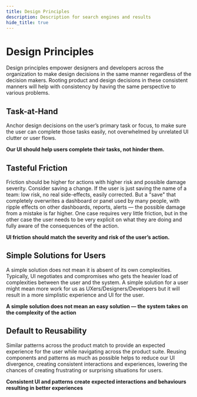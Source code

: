 ```yaml
---
title: Design Principles
description: Description for search engines and results
hide_title: true
---
```



# Design Principles <Badge text='draft' color='orange'></Badge>

Design principles empower designers and developers across the organization to make design decisions in the same manner regardless of the decision makers. Rooting product and design decisions in these consistent manners will help with consistency by having the same perspective to various problems.

## Task-at-Hand

Anchor design decisions on the user’s primary task or focus, to make sure the user can complete those tasks easily, not overwhelmed by unrelated UI clutter or user flows.

**Our UI should help users complete their tasks, not hinder them.**

## Tasteful Friction

Friction should be higher for actions with higher risk and possible damage severity. Consider saving a change. If the user is just saving the name of a team: low risk, no real side-effects, easily corrected. But a "save" that completely overwrites a dashboard or panel used by many people, with ripple effects on other dashboards, reports, alerts — the possible damage from a mistake is far higher. One case requires very little friction, but in the other case the user needs to be very explicit on what they are doing and fully aware of the consequences of the action.

**UI friction should match the severity and risk of the user’s action.**

## Simple Solutions for Users

A simple solution does not mean it is absent of its own complexities. Typically, UI negotiates and compromises who gets the heavier load of complexities between the user and the system. A simple solution for a user might mean more work for us as UXers/Designers/Developers but it will result in a more simplistic experience and UI for the user.

**A simple solution does not mean an easy solution — the system takes on the complexity of the action**

## Default to Reusability

Similar patterns across the product match to provide an expected experience for the user while navigating across the product suite. Reusing components and patterns as much as possible helps to reduce our UI divergence, creating consistent interactions and experiences, lowering the chances of creating frustrating or surprising situations for users.

**Consistent UI and patterns create expected interactions and behaviours resulting in better experiences**
